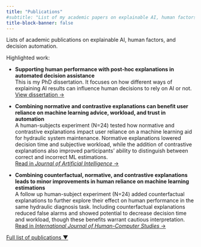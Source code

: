 ```yaml
---
title: "Publications"
#subtitle: "List of my academic papers on explainable AI, human factors, and decision automation. You’ll find links to peer-reviewed papers and my doctoral dissertation."
title-block-banner: false
---
```


Lists of academic publications on explainable AI, human factors, and decision automation. 

Highlighted work:

-    **Supporting human performance with post-hoc explanations in automated decision assistance **\
    This is my PhD dissertation. It focuses on how different ways of explaining AI results can influence human decisions to rely on AI or not.\
    [View dissertation →](https://utoronto.scholaris.ca/items/01bf5af5-98ce-4a35-9a99-3f482c17a5a6)

-    **Combining normative and contrastive explanations can benefit user reliance on machine learning advice, workload, and trust in automation**\
A human-subjects experiment (N=24) tested how normative and contrastive explanations impact user reliance on a machine learning aid for hydraulic system maintenance. Normative explanations lowered decision time and subjective workload, while the addition of contrastive explanations also improved participants' ability to distinguish between correct and incorrect ML estimations. \
    [Read in *Journal of Artificial Intelligence* →](https://www.sciencedirect.com/science/article/pii/S0004370223000917)
    
-   **Combining counterfactual, normative, and contrastive explanations leads to minor improvements in human reliance on machine learning estimations**\
A follow up human-subject experiment (N=24) added counterfactual explanations to further explore their effect on human performance in the same hydraulic diagnosis task. Including counterfactual explanations reduced false alarms and showed potential to decrease decision time and workload, though these benefits warrant cautious interpretation. \
    [Read in *International Journal of Human-Computer Studies* →](https://www.sciencedirect.com/science/article/pii/S1071581924002179)


<p><a href="#" onclick="togglePublications(); return false;"> Full list of publications [▼]{#arrow} </a></p>

::: {#full-publications style="display: none;"}
<ul>

<li>**Gentile D.**, Liang Y., & Jamieson, G. A. (2025). Assessing Measures of Human Performance in the Nuclear Control Room. In the *14th International Topical Meeting on Nuclear Plant Instrumentation and Control & Human-Machine Interface Technology (NPIC&HMIT)*, Chicago.</li>

<li>Lawson-Jack K., **Gentile D.**, & Jamieson, G. A. (2025). Towards a Taxonomy of Heterogeneity in the Design of Small Modular Reactors and Implications for Human Performance. In the *14th International Topical Meeting on Nuclear Plant Instrumentation and Control & Human-Machine Interface Technology (NPIC&HMIT)*, Chicago.</li>

<li>**Gentile D.**, Donmez, B., & Jamieson, G. A. (2025). [Human performance effects of combining counterfactual explanations with normative and contrastive explanations in supervised machine learning for automated decision assistance.](https://www.sciencedirect.com/science/article/pii/S1071581924002179) *International Journal of Human-Computer Studies*, 196, 103434.</li>

<li>**Gentile D.** (2024). [Supporting Human Performance with Post-hoc Explanations in Automated Decision Assistance.](https://utoronto.scholaris.ca/items/01bf5af5-98ce-4a35-9a99-3f482c17a5a6)</li>

<li>**Gentile D.**, Donmez, B., & Jamieson, G. A. (2023). [Human Performance Consequences of Normative and Contrastive Explanations: An Experiment in Machine Learning for Reliability Maintenance](https://www.sciencedirect.com/science/article/pii/S0004370223000917). *Artificial Intelligence*, 103945.</li>

<li>Nguyen, T., **Gentile D.**, Jamieson, G. A., Gosine, R., & Purmhedi, H. (2023). [Designing a glyph-based polar chart to interpret the results of machine learning models.](https://journals.sagepub.com/doi/abs/10.1177/10648046231166047) In *Ergonomics in Design: The Quarterly of Human Factors Applications*.</li>

<li>**Gentile D.**, Jamieson G. A., Donmez B. (2021). [Evaluating human understanding in Explainable AI systems.](https://hfast.mie.utoronto.ca/wp-content/uploads/HCXAI2021_paper_25.pdf) In *ACM Human Factors in Computing Systems (CHI) Workshop on Operationalizing Human-Centered Perspectives in Explainable AI*, CHI2021, Yokohama, Japan.</li>

<!-- Add more as needed -->

</ul>
:::

```{=html}
<script>
  function togglePublications() {
    const content = document.getElementById('full-publications');
    const arrow = document.getElementById('arrow');
    const isVisible = content.style.display === 'block';
    content.style.display = isVisible ? 'none' : 'block';
    arrow.textContent = isVisible ? '▼' : '▲';
  }
</script>
```
<!-- -   **Gentile D.**, Liang Y., & Jamieson, G. A. (2025, accepted). Assessing Measures of Human Performance in the Nuclear Control Room. In the *14th International Topical Meeting on* *Nuclear Plant Instrumentation and Control & Human-Machine Interface Technology (NPIC&HMIT)*, Chicago. -->

<!-- -   Lawson-Jack K., **Gentile D.**, & Jamieson, G. A. (2025, accepted). Towards a Taxonomy of Heterogeneity in the Design of Small Modular Reactors and Implications for Human Performance. In the *14th International Topical Meeting on* *Nuclear Plant Instrumentation and Control & Human-Machine Interface Technology (NPIC&HMIT)*, Chicago. -->

<!-- -   **Gentile D.**, Donmez, B., & Jamieson, G. A. (2025). [Human performance effects of combining counterfactual explanations with normative and contrastive explanations in supervised machine learning for automated decision assistance.](https://www.sciencedirect.com/science/article/pii/S1071581924002179) *International Journal of Human-Computer Studies*, 196, 103434. -->

<!-- -   Gentile D. (2024). [Supporting Human Performance with Post-hoc Explanations in Automated Decision Assistance.](https://utoronto.scholaris.ca/items/01bf5af5-98ce-4a35-9a99-3f482c17a5a6) -->

<!-- -   **Gentile D.**, Donmez, B., & Jamieson, G. A. (2023). [Human Performance Consequences of Normative and Contrastive Explanations: An Experiment in Machine Learning for Reliability Maintenance](https://www.sciencedirect.com/science/article/pii/S0004370223000917). *Artificial Intelligence*, 103945. -->

<!-- -   Nguyen, T., **Gentile D.**, Jamieson, G. A., Gosine, R., & Purmhedi, H. (2023). [Designing a Glyph-based Polar Chart to Interpret the Results of Machine Learning Models.](https://journals.sagepub.com/doi/abs/10.1177/10648046231166047) In *Ergonomics in Design: The Quarterly of Human Factors Applications*. -->

<!-- -   **Gentile D.**, Jamieson G. A., Donmez B. (2021). [Evaluating human understanding in Explainable AI systems.](https://hfast.mie.utoronto.ca/wp-content/uploads/HCXAI2021_paper_25.pdf) In *ACM Human Factors in Computing Systems (CHI) Workshop on Operationalizing Human-Centered Perspectives in Explainable AI*, CHI2021, Yokohama, Japan. -->
